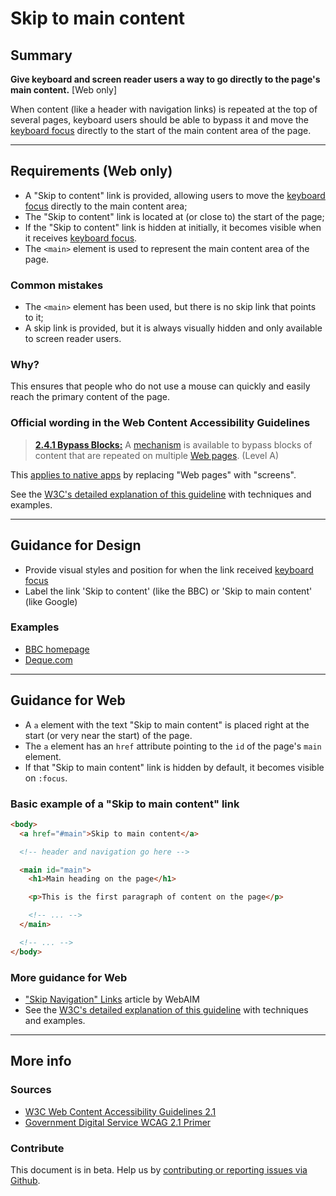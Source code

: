 
# Skip to main content

## Summary

**Give keyboard and screen reader users a way to go directly to the page's main content.** [Web only]

When content (like a header with navigation links) is repeated at the top of several pages, keyboard users should be able to bypass it and move the [keyboard focus](/playbook/definitions#keyboard-focus) directly to the start of the main content area of the page.

---

## Requirements (Web only)

*   A "Skip to content" link is provided, allowing users to move the [keyboard focus](/playbook/definitions#keyboard-focus) directly to the main content area;
*   The "Skip to content" link is located at (or close to) the start of the page;
*   If the "Skip to content" link is hidden at initially, it becomes visible when it receives [keyboard focus](/playbook/definitions#keyboard-focus).
*   The `<main>` element is used to represent the main content area of the page.

### Common mistakes

*   The `<main>` element has been used, but there is no skip link that points to it;
*   A skip link is provided, but it is always visually hidden and only available to screen reader users.

### Why?

This ensures that people who do not use a mouse can quickly and easily reach the primary content of the page.

### Official wording in the Web Content Accessibility Guidelines

> [**2.4.1 Bypass Blocks:**](https://www.w3.org/TR/UNDERSTANDING-WCAG20/navigation-mechanisms-skip.html) A [mechanism](https://www.w3.org/TR/UNDERSTANDING-WCAG20/navigation-mechanisms-skip.html#mechanismdef) is available to bypass blocks of content that are repeated on multiple [Web pages](https://www.w3.org/TR/UNDERSTANDING-WCAG20/navigation-mechanisms-skip.html#webpagedef). (Level A)

This [applies to native apps](https://www.w3.org/TR/wcag2ict/#navigation-mechanisms-skip) by replacing "Web pages" with "screens".

See the [W3C's detailed explanation of this guideline](https://www.w3.org/TR/UNDERSTANDING-WCAG20/navigation-mechanisms-skip.html) with techniques and examples.

---

## Guidance for Design

* Provide visual styles and position for when the link received [keyboard focus](/playbook/definitions#keyboard-focus)
* Label the link 'Skip to content' (like the BBC) or 'Skip to main content' (like Google)

### Examples

* [BBC homepage](https://www.bbc.co.uk/)
* [Deque.com](https://www.deque.com/)

---

## Guidance for Web

* A `a` element with the text "Skip to main content" is placed right at the start (or very near the start) of the page.
* The `a` element has an `href` attribute pointing to the `id` of the page's `main` element.
* If that "Skip to main content" link is hidden by default, it becomes visible on `:focus`.

### Basic example of a "Skip to main content" link

```html
<body>
  <a href="#main">Skip to main content</a>

  <!-- header and navigation go here -->

  <main id="main">
    <h1>Main heading on the page</h1>

    <p>This is the first paragraph of content on the page</p>

    <!-- ... -->
  </main>

  <!-- ... -->
</body>
```

### More guidance for Web

* ["Skip Navigation" Links](https://webaim.org/techniques/skipnav/) article by WebAIM
* See the [W3C's detailed explanation of this guideline](https://www.w3.org/TR/UNDERSTANDING-WCAG20/navigation-mechanisms-skip.html) with techniques and examples.

---

## More info

### Sources

* [W3C Web Content Accessibility Guidelines 2.1](https://www.w3.org/TR/WCAG21/)
* [Government Digital Service WCAG 2.1 Primer](https://alphagov.github.io/wcag-primer/)

### Contribute

This document is in beta. Help us by [contributing or reporting issues via Github](https://github.com/web-accessibility-io/web-accessibility.io).
